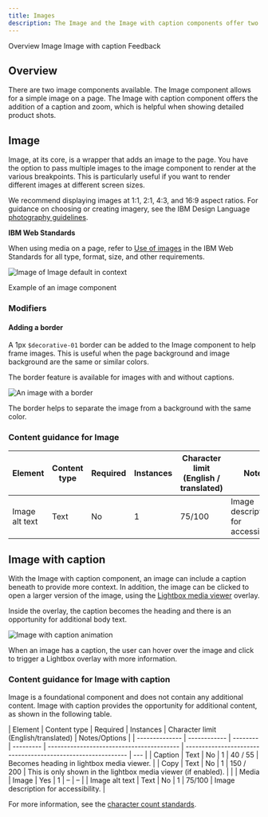 ```yaml
---
title: Images
description: The Image and the Image with caption components offer two ways to display imagery on the page.
---
```



<ComponentDescription name="Image" type="ui" />

<AnchorLinks>
  <AnchorLink>Overview</AnchorLink>
  <AnchorLink>Image</AnchorLink>
  <AnchorLink>Image with caption</AnchorLink>
  <AnchorLink>Feedback</AnchorLink>
</AnchorLinks>

## Overview

There are two image components available. The Image component allows for a simple image on a page. The Image with
caption component offers the addition of a caption and zoom, which is helpful when showing detailed product shots.

## Image

<Row>
<Column  colLg={8} colMd={8} colSm={4}>

Image, at its core, is a wrapper that adds an image to the page. You have the option to pass multiple images to the
image component to render at the various breakpoints. This is particularly useful if you want to render different images
at different screen sizes.

We recommend displaying images at 1:1, 2:1, 4:3, and 16:9 aspect ratios. For guidance on choosing or creating imagery,
see the IBM Design Language [photography guidelines](https://www.ibm.com/design/language/photography/overview).

</Column>

<Column colMd={2} colLg={3} offsetMd={1} offsetLg={1}>
  <Aside>

**IBM Web Standards**

When using media on a page, refer to
[Use of images](https://w3.ibm.com/w3publisher/ibm-web-standards-external/standards-mandatory/page-layout-design) in the
IBM Web Standards for all type, format, size, and other requirements.

  </Aside>
</Column>

</Row>

<Row>
<Column colMd={8} colLg={8}>

![Image of Image default in context](../../images/component/image/image-overview-default.jpg)

<Caption>Example of an image component</Caption>

</Column>
</Row>

### Modifiers

#### Adding a border

A 1px `$decorative-01` border can be added to the Image component to help frame images. This is useful when the page
background and image background are the same or similar colors.

The border feature is available for images with and without captions.

<Row>
<Column colMd={8} colLg={8}>

![An image with a border](../../images/component/image/image-options-border.jpg)

</Column>
</Row>
<Caption>The border helps to separate the image from a background with the same color.</Caption>

<ResourceLinks name="Image" type="ui" multiComponent />

### Content guidance for Image

| Element        | Content type | Required | Instances | Character limit <br/>(English / translated) | Notes                               |
| -------------- | ------------ | -------- | --------- | ------------------------------------------- | ----------------------------------- |
| Image alt text | Text         | No       | 1         | 75/100                                      | Image description for accessibility. |

## Image with caption

With the Image with caption component, an image can include a caption beneath to provide more context. In addition, the
image can be clicked to open a larger version of the image, using the
[Lightbox media viewer](https://www.ibm.com/standards/carbon/components/lightbox-media-viewer) overlay.

Inside the overlay, the caption becomes the heading and there is an opportunity for additional body text.

<Row>
<Column colMd={8} colLg={8}>

![Image with caption animation](../../images/component/image/image-options-caption.gif)

</Column>
</Row>
<Caption>When an image has a caption, the user can hover over the image and click to trigger a Lightbox overlay with more information.</Caption>

<ResourceLinks name="Image with caption" type="ui" multiComponent />

### Content guidance for Image with caption

Image is a foundational component and does not contain any additional content. Image with caption provides the
opportunity for additional content, as shown in the following table.

| Element        | Content type | Required | Instances | Character limit <br/>(English/translated) | Notes/Options                                                |
| -------------- | ------------ | -------- | --------- | ----------------------------------------- | ------------------------------------------------------------ | --- |
| Caption        | Text         | No       | 1         | 40 / 55                                   | Becomes heading in lightbox media viewer.                     |
| Copy           | Text         | No       | 1         | 150 / 200                                 | This is only shown in the lightbox media viewer (if enabled). |     |
| Media          | Image        | Yes      | 1         | –                                         | –                                                            |
| Image alt text | Text         | No       | 1         | 75/100                                    | Image description for accessibility.                          |

For more information, see the [character count standards](https://www.ibm.com/standards/carbon/guidelines/content#character-count-standards).

<ComponentFooter name="Image" type="ui" />
